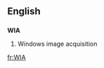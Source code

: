 {{also|wia}}
==English==

==={{initialism}}===
'''WIA'''

# {{computing}} Windows image acquisition

[[fr:WIA]]